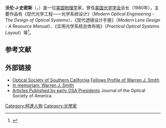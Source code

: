 {{Infobox scientist
| name              = Warren J. Smith
| image             = 
| caption           = 
| birth_date        = 1922年8月17日
| birth_place       = [[纽约州|纽约州]][[羅徹斯特_(紐約州)|羅徹斯特]]
| death_date        = 2008年6月19日
| death_place       = [[加利福尼亚州|加利福尼亚州]][[维斯塔_(加利福尼亚州)|维斯塔]]
| residence         = 加利福尼亚州
| citizenship       = {{USA}}
| ethnicity         = 
| fields            = [[物理学|物理学]]
| workplaces        = Kaiser Electro Optics首席科学家
| alma_mater        = [[羅徹斯特大學|羅徹斯特大學]]光学工程学院
| doctoral_advisor  = 
| academic_advisors = 
| doctoral_students = 
| notable_students  = 
| known_for         = 《现代光学工程》
| awards            = [[SPIE金奖|SPIE金奖]]，1985年
| religion          = 
| signature         = 
| footnotes         =
}}
'''沃伦·J·史密斯'''（{{lang-en|Warren J. Smith}}，{{bd|1922年|8月17日|2008年|6月19日}}）是一位[[美国|美国]][[物理学|物理学]]家，曾任[[美国光学学会|美国光学学会]]会长（1980年），主要作品有《现代光学工程——光学系统设计》（''Modern Optical Engineering - The Design of Optical Systems''）、《现代透镜设计手册》（''Modern Lens Design - A Resource Manual''）、《实用光学系统总体布局》（''Practical Optical Systems Layout''）等<ref>{{cite news | title =Past Presidents of the Optical Society of America | publisher =Optical Society of America | url =http://www.osa.org/aboutosa/leadership/pastpresidents/default.aspx | accessdate =2020-12-21 | archive-date =2009-01-20 | archive-url =https://web.archive.org/web/20090120044158/http://osa.org/aboutosa/leadership/pastpresidents/default.aspx | dead-url =no }}</ref>。

== 参考文献 ==
{{reflist}}

== 外部链接 ==
* [http://www.ossc.org Optical Society of Southern California] {{Wayback|url=http://www.ossc.org/ |date=20210116091154 }} [http://www.ossc.org/content.aspx?page_id=22&club_id=239344&module_id=61942 Fellows Profile of Warren J. Smith] {{Wayback|url=http://www.ossc.org/content.aspx?page_id=22&club_id=239344&module_id=61942 |date=20170326114618 }}
* [http://spie.org/x25542.xml In memoriam: Warren J. Smith] {{Wayback|url=http://spie.org/x25542.xml |date=20150502001045 }}
* [http://www.opticsinfobase.org/josa/journal/josa/20prez.cfm Articles Published by early OSA Presidents] {{Wayback|url=http://www.opticsinfobase.org/josa/journal/josa/20prez.cfm |date=20150320010027 }} Journal of the Optical Society of America

{{Authority control}}

{{DEFAULTSORT:Smith, Warren J.}}

[[Category:柯達人物|Category:柯達人物]]
[[Category:光學家|Category:光學家]]